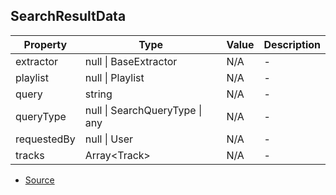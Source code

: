 ## SearchResultData


| Property | Type | Value | Description |
| ----------- | ----------- | ----------- | ----------- |
| extractor | null \| BaseExtractor | N/A | - |
| playlist | null \| Playlist | N/A | - |
| query | string | N/A | - |
| queryType | null \| SearchQueryType \| any | N/A | - |
| requestedBy | null \| User | N/A | - |
| tracks | Array\<Track> | N/A | - |


- [Source](https://github.com/Androz2091/discord-player/blob/827d536/packages/discord-player/src/Structures/SearchResult.ts#L8)